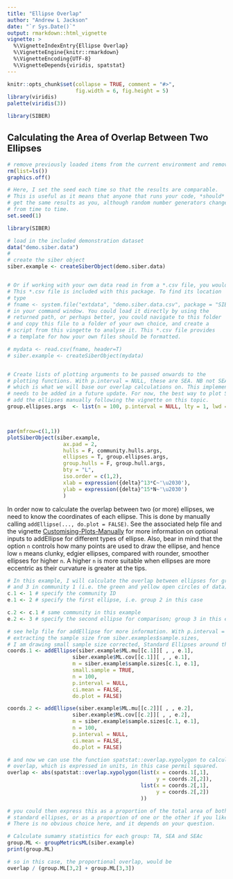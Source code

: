 ```yaml
---
title: "Ellipse Overlap"
author: "Andrew L Jackson"
date: "`r Sys.Date()`"
output: rmarkdown::html_vignette
vignette: >
  %\VignetteIndexEntry{Ellipse Overlap}
  %\VignetteEngine{knitr::rmarkdown}
  %\VignetteEncoding{UTF-8}
  %\VignetteDepends{viridis, spatstat}
---
```


```r
knitr::opts_chunk$set(collapse = TRUE, comment = "#>", 
                      fig.width = 6, fig.height = 5)
library(viridis)
palette(viridis(3))

library(SIBER)
```

## Calculating the Area of Overlap Between Two Ellipses

```r
# remove previously loaded items from the current environment and remove previous graphics.
rm(list=ls())
graphics.off()

# Here, I set the seed each time so that the results are comparable. 
# This is useful as it means that anyone that runs your code, *should*
# get the same results as you, although random number generators change 
# from time to time.
set.seed(1)

library(SIBER)

# load in the included demonstration dataset
data("demo.siber.data")
#
# create the siber object
siber.example <- createSiberObject(demo.siber.data)


# Or if working with your own data read in from a *.csv file, you would use
# This *.csv file is included with this package. To find its location
# type
# fname <- system.file("extdata", "demo.siber.data.csv", package = "SIBER")
# in your command window. You could load it directly by using the
# returned path, or perhaps better, you could navigate to this folder
# and copy this file to a folder of your own choice, and create a 
# script from this vingette to analyse it. This *.csv file provides
# a template for how your own files should be formatted.

# mydata <- read.csv(fname, header=T)
# siber.example <- createSiberObject(mydata)


# Create lists of plotting arguments to be passed onwards to the  
# plotting functions. With p.interval = NULL, these are SEA. NB not SEAc though
# which is what we will base our overlap calculations on. This implementation 
# needs to be added in a future update. For now, the best way to plot SEAc is to
# add the ellipses manually following the vignette on this topic.
group.ellipses.args  <- list(n = 100, p.interval = NULL, lty = 1, lwd = 2)



par(mfrow=c(1,1))
plotSiberObject(siber.example,
                  ax.pad = 2, 
                  hulls = F, community.hulls.args, 
                  ellipses = T, group.ellipses.args,
                  group.hulls = F, group.hull.args,
                  bty = "L",
                  iso.order = c(1,2),
                  xlab = expression({delta}^13*C~'\u2030'),
                  ylab = expression({delta}^15*N~'\u2030')
                  )

```

In order now to calculate the overlap between two (or more) ellipses, we need to know the coordinates of each ellipse. This is done by manually calling `addEllipse(..., do.plot = FALSE)`. See the associated help file and the vignette [Customising-Plots-Manually](Customising-Plots-Manually.html) for more information on optional inputs to addEllipse for different types of ellipse. Also, bear in mind that the option `n` controls how many points are used to draw the ellipse, and hence low `n` means clunky, edgier ellipses, compared with rounder, smoother ellipses for higher `n`. A higher `n` is more suitable when ellipses are more eccentric as their curvature is greater at the tips. 

```r
# In this example, I will calculate the overlap between ellipses for groups 2
# and 3 in community 1 (i.e. the green and yellow open circles of data).
c.1 <- 1 # specify the community ID
e.1 <- 2 # specify the first ellipse, i.e. group 2 in this case

c.2 <- c.1 # same community in this example
e.2 <- 3 # specify the second ellipse for comparison; group 3 in this example

# see help file for addEllipse for more information. With p.interval = NULL and 
# extracting the sample size from siber.examples$sample.sizes,
# I am drawing small sample size corrected, Standard Ellipses around the data.
coords.1 <- addEllipse(siber.example$ML.mu[[c.1]][ , , e.1],
                     siber.example$ML.cov[[c.1]][ , , e.1],
                     m = siber.example$sample.sizes[c.1, e.1],
                     small.sample = TRUE,
                     n = 100,
                     p.interval = NULL,
                     ci.mean = FALSE,
                     do.plot = FALSE)

coords.2 <- addEllipse(siber.example$ML.mu[[c.2]][ , , e.2],
                     siber.example$ML.cov[[c.2]][ , , e.2],
                     m = siber.example$sample.sizes[c.1, e.1],
                     n = 100,
                     p.interval = NULL,
                     ci.mean = FALSE,
                     do.plot = FALSE)

# and now we can use the function spatstat::overlap.xypolygon to calculate the 
# overlap, which is expressed in units, in this case permil squared.
overlap <- abs(spatstat::overlap.xypolygon(list(x = coords.1[,1],
                                                y = coords.2[,2]), 
                                           list(x = coords.2[,1],
                                                y = coords.2[,2])
                                           ))

# you could then express this as a proportion of the total area of both these 
# standard ellipses, or as a proportion of one or the other if you liked. 
# There is no obvious choice here, and it depends on your question.

# Calculate sumamry statistics for each group: TA, SEA and SEAc
group.ML <- groupMetricsML(siber.example)
print(group.ML)

# so in this case, the proportional overlap, would be
overlap / (group.ML[3,2] + group.ML[3,3])

```





